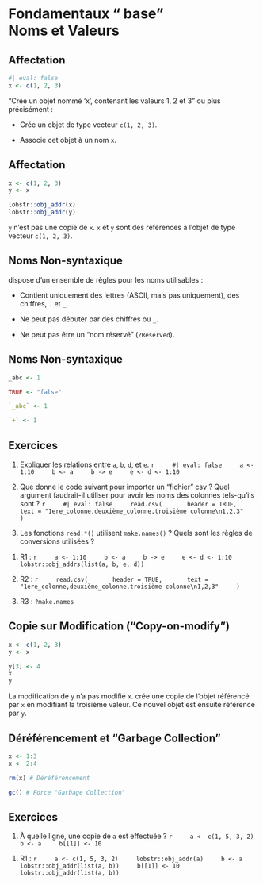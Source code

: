 # Fondamentaux "<i class="fab fa-r-project"></i> base"<br>Noms et Valeurs

## Affectation

```r
#| eval: false
x <- c(1, 2, 3)
```

"Crée un objet nommé 'x', contenant les valeurs 1, 2 et 3" ou plus précisément&nbsp;:

- Crée un objet de type vecteur `c(1, 2, 3)`.

- Associe cet objet à un nom `x`.

## Affectation

```r
x <- c(1, 2, 3)
y <- x
```

```r
lobstr::obj_addr(x)
lobstr::obj_addr(y)
```

`y` n'est pas une copie de `x`.
`x` et `y` sont des références à l'objet de type vecteur `c(1, 2, 3)`.

## Noms Non-syntaxique

<i class="fab fa-r-project"></i> dispose d'un ensemble de règles pour les noms utilisables&nbsp;:

- Contient uniquement des lettres (ASCII, mais pas uniquement), des chiffres, `.` et `_`.

- Ne peut pas débuter par des chiffres ou `_`.

- Ne peut pas être un "nom réservé" (`?Reserved`).

## Noms Non-syntaxique

```r
_abc <- 1
```

```r
TRUE <- "false"
```

```r
`_abc` <- 1
```

```r
`+` <- 1
```

## Exercices

1. Expliquer les relations entre `a`, `b`, `d`, et `e`.
    ```r
    #| eval: false
    a <- 1:10
    b <- a
    b -> e
    e <- d <- 1:10
    ```

2. Que donne le code suivant pour importer un "fichier" csv&nbsp;?
    Quel argument faudrait-il utiliser pour avoir les noms des colonnes tels-qu'ils sont&nbsp;?
    ```r
    #| eval: false
    read.csv(
      header = TRUE,
      text = "1ere_colonne,deuxième_colonne,troisième colonne\n1,2,3"
    )
    ```

3. Les fonctions `read.*()` utilisent `make.names()`&nbsp;? Quels sont les règles de conversions utilisées&nbsp;?

::: {.notes}

1. R1 : 
    ```r
    a <- 1:10
    b <- a
    b -> e
    e <- d <- 1:10
    lobstr::obj_addrs(list(a, b, e, d))
    ```

2. R2 : 
    ```r
    read.csv(
      header = TRUE,
      text = "1ere_colonne,deuxième_colonne,troisième colonne\n1,2,3"
    )
    ```

3. R3 : `?make.names`

:::

## Copie sur Modification ("Copy-on-modify")

```r
x <- c(1, 2, 3)
y <- x

y[3] <- 4
x
y
```

La modification de `y` n'a pas modifié `x`.
<i class="fab fa-r-project"></i> crée une copie de l'objet référencé par `x` en modifiant la troisième valeur.
Ce nouvel objet est ensuite référencé par `y`.

## Déréférencement et "Garbage Collection"

```r
x <- 1:3
x <- 2:4

rm(x) # Déréférencement

gc() # Force "Garbage Collection"
```

## Exercices

1. À quelle ligne, une copie de `a` est effectuée&nbsp;?
    ```r
    a <- c(1, 5, 3, 2)
    b <- a
    b[[1]] <- 10
    ```

::: {.notes}

1. R1 : 
    ```r
    a <- c(1, 5, 3, 2)
    lobstr::obj_addr(a)
    b <- a
    lobstr::obj_addr(list(a, b))
    b[[1]] <- 10
    lobstr::obj_addr(list(a, b))
    ```

:::
